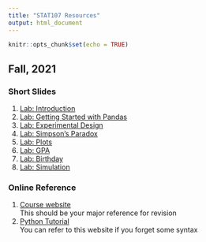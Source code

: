 ```yaml
---
title: "STAT107 Resources"
output: html_document
---
```


```r
knitr::opts_chunk$set(echo = TRUE)
```

## Fall, 2021

### Short Slides
1. [Lab: Introduction](2021F/slide_intro.pdf)  
2. [Lab: Getting Started with Pandas](2021F/slide_pandas.pdf)  
3. [Lab: Experimental Design](2021F/slide_exp_design.pdf)  
4. [Lab: Simpson's Paradox](2021F/slide_simpsons_paradox.pdf)  
5. [Lab: Plots](2021F/slide_plots.pdf)  
6. [Lab: GPA](2021F/slide_gpa.pdf)  
7. [Lab: Birthday](2021F/slide_birthday.pdf)  
8. [Lab: Simulation](2021F/slide_simulation.pdf)

### Online Reference
1. [Course website](https://discovery.cs.illinois.edu/stat107-fa21/)  
This should be your major reference for revision  
2. [Python Tutorial](https://www.w3schools.com/PYTHON/)  
You can refer to this website if you forget some syntax  